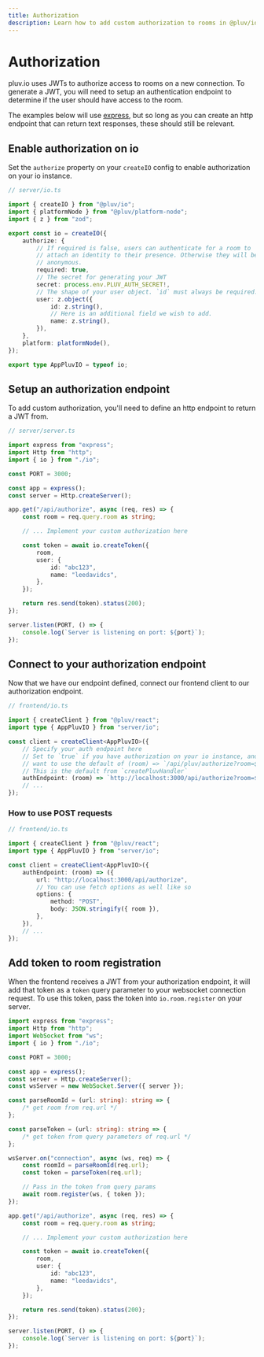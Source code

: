 ```yaml
---
title: Authorization
description: Learn how to add custom authorization to rooms in @pluv/io
---
```



# Authorization

pluv.io uses JWTs to authorize access to rooms on a new connection. To generate a JWT, you will need to setup an authentication endpoint to determine if the user should have access to the room.

The examples below will use [express](https://expressjs.com), but so long as you can create an http endpoint that can return text responses, these should still be relevant.

## Enable authorization on io

Set the `authorize` property on your `createIO` config to enable authorization on your io instance.

```ts
// server/io.ts

import { createIO } from "@pluv/io";
import { platformNode } from "@pluv/platform-node";
import { z } from "zod";

export const io = createIO({
    authorize: {
        // If required is false, users can authenticate for a room to
        // attach an identity to their presence. Otherwise they will be
        // anonymous.
        required: true,
        // The secret for generating your JWT
        secret: process.env.PLUV_AUTH_SECRET!,
        // The shape of your user object. `id` must always be required.
        user: z.object({
            id: z.string(),
            // Here is an additional field we wish to add.
            name: z.string(),
        }),
    },
    platform: platformNode(),
});

export type AppPluvIO = typeof io;
```

## Setup an authorization endpoint

To add custom authorization, you'll need to define an http endpoint to return a JWT from.

```ts
// server/server.ts

import express from "express";
import Http from "http";
import { io } from "./io";

const PORT = 3000;

const app = express();
const server = Http.createServer();

app.get("/api/authorize", async (req, res) => {
    const room = req.query.room as string;

    // ... Implement your custom authorization here

    const token = await io.createToken({
        room,
        user: {
            id: "abc123",
            name: "leedavidcs",
        },
    });

    return res.send(token).status(200);
});

server.listen(PORT, () => {
    console.log(`Server is listening on port: ${port}`);
});
```

## Connect to your authorization endpoint

Now that we have our endpoint defined, connect our frontend client to our authorization endpoint.

```ts
// frontend/io.ts

import { createClient } from "@pluv/react";
import type { AppPluvIO } from "server/io";

const client = createClient<AppPluvIO>({
    // Specify your auth endpoint here
    // Set to `true` if you have authorization on your io instance, and you
    // want to use the default of (room) => `/api/pluv/authorize?room=${room}`
    // This is the default from `createPluvHandler`
    authEndpoint: (room) => `http://localhost:3000/api/authorize?room=${room}`,
    // ...
});
```

### How to use POST requests

```ts
// frontend/io.ts

import { createClient } from "@pluv/react";
import type { AppPluvIO } from "server/io";

const client = createClient<AppPluvIO>({
    authEndpoint: (room) => ({
        url: "http://localhost:3000/api/authorize",
        // You can use fetch options as well like so
        options: {
            method: "POST",
            body: JSON.stringify({ room }),
        },
    }),
    // ...
});
```

## Add token to room registration

When the frontend receives a JWT from your authorization endpoint, it will add that token as a `token` query parameter to your websocket connection request. To use this token, pass the token into `io.room.register` on your server.

```ts
import express from "express";
import Http from "http";
import WebSocket from "ws";
import { io } from "./io";

const PORT = 3000;

const app = express();
const server = Http.createServer();
const wsServer = new WebSocket.Server({ server });

const parseRoomId = (url: string): string => {
    /* get room from req.url */
};

const parseToken = (url: string): string => {
    /* get token from query parameters of req.url */
};

wsServer.on("connection", async (ws, req) => {
    const roomId = parseRoomId(req.url);
    const token = parseToken(req.url);

    // Pass in the token from query params
    await room.register(ws, { token });
});

app.get("/api/authorize", async (req, res) => {
    const room = req.query.room as string;

    // ... Implement your custom authorization here

    const token = await io.createToken({
        room,
        user: {
            id: "abc123",
            name: "leedavidcs",
        },
    });

    return res.send(token).status(200);
});

server.listen(PORT, () => {
    console.log(`Server is listening on port: ${port}`);
});
```

